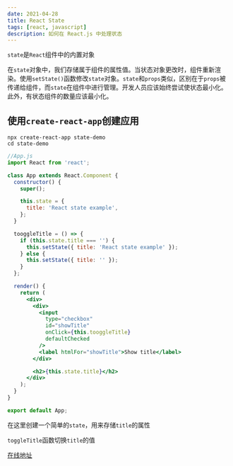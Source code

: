 ```yaml
---
date: 2021-04-28
title: React State
tags: [react, javascript]
description: 如何在 React.js 中处理状态
---
```


`state`是`React`组件中的内置对象

在`state`对象中，我们存储属于组件的属性值。当状态对象更改时，组件重新渲染。使用`setState()`函数修改`state`对象。`state`和`props`类似，区别在于`props`被传递给组件，而`state`在组件中进行管理。开发人员应该始终尝试使状态最小化。此外，有状态组件的数量应该最小化。

## 使用`create-react-app`创建应用

```shell
npx create-react-app state-demo
cd state-demo
```

```jsx
//App.js
import React from 'react';

class App extends React.Component {
  constructor() {
    super();

    this.state = {
      title: 'React state example',
    };
  }

  tooggleTitle = () => {
    if (this.state.title === '') {
      this.setState({ title: 'React state example' });
    } else {
      this.setState({ title: '' });
    }
  };

  render() {
    return (
      <div>
        <div>
          <input
            type="checkbox"
            id="showTitle"
            onClick={this.tooggleTitle}
            defaultChecked
          />
          <label htmlFor="showTitle">Show title</label>
        </div>

        <h2>{this.state.title}</h2>
      </div>
    );
  }
}

export default App;
```

在这里创建一个简单的`state`，用来存储`title`的属性

`toggleTitle`函数切换`title`的值

<CodeSandbox codeSandboxId="white-worker-4r3bv" />

[在线地址](https://csb-4r3bv.netlify.app/)
